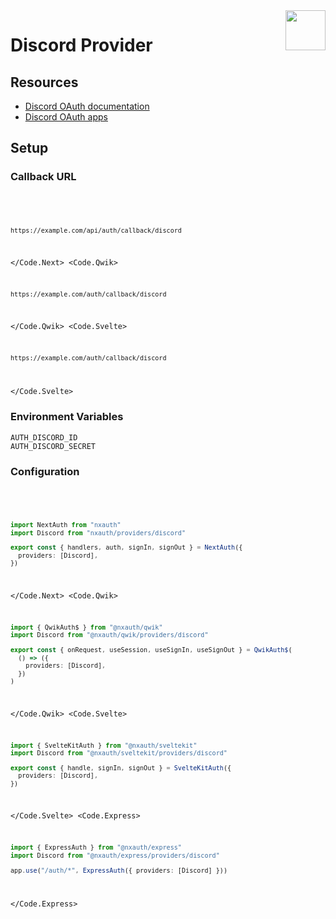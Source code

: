 
<img align="right" src="/img/providers/discord.svg" height="64" width="64" />

# Discord Provider

## Resources

- [Discord OAuth documentation](https://discord.com/developers/docs/topics/oauth2)
- [Discord OAuth apps](https://discord.com/developers/applications)

## Setup

### Callback URL

<Code>
  <Code.Next>

```bash
https://example.com/api/auth/callback/discord
```

  </Code.Next>
  <Code.Qwik>

```bash
https://example.com/auth/callback/discord
```

  </Code.Qwik>
  <Code.Svelte>

```bash
https://example.com/auth/callback/discord
```

  </Code.Svelte>
</Code>

### Environment Variables

```
AUTH_DISCORD_ID
AUTH_DISCORD_SECRET
```

### Configuration

<Code>
  <Code.Next>

```ts filename="/auth.ts"
import NextAuth from "nxauth"
import Discord from "nxauth/providers/discord"

export const { handlers, auth, signIn, signOut } = NextAuth({
  providers: [Discord],
})
```

  </Code.Next>
  <Code.Qwik>
  
```ts filename="/src/routes/plugin@nxauth.ts"
import { QwikAuth$ } from "@nxauth/qwik"
import Discord from "@nxauth/qwik/providers/discord"

export const { onRequest, useSession, useSignIn, useSignOut } = QwikAuth$(
  () => ({
    providers: [Discord],
  })
)
```

  </Code.Qwik>
  <Code.Svelte>

```ts filename="/src/auth.ts"
import { SvelteKitAuth } from "@nxauth/sveltekit"
import Discord from "@nxauth/sveltekit/providers/discord"

export const { handle, signIn, signOut } = SvelteKitAuth({
  providers: [Discord],
})
```

  </Code.Svelte>
  <Code.Express>

```ts filename="/src/app.ts"
import { ExpressAuth } from "@nxauth/express"
import Discord from "@nxauth/express/providers/discord"

app.use("/auth/*", ExpressAuth({ providers: [Discord] }))
```

  </Code.Express>
</Code>
